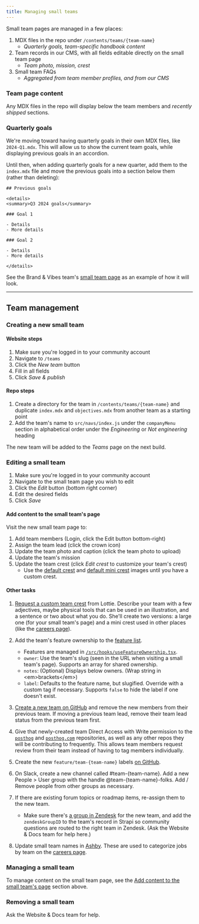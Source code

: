 ```yaml
---
title: Managing small teams
---
```


Small team pages are managed in a few places:

1. MDX files in the repo under `/contents/teams/{team-name}`
    - _Quarterly goals, team-specific handbook content_
2. Team records in our CMS, with all fields editable directly on the small team page
    - _Team photo, mission, crest_
3. Small team FAQs
    - _Aggregated from team member profiles, and from our CMS_

### Team page content

Any MDX files in the repo will display below the team members and _recently shipped_ sections.

### Quarterly goals

We're moving toward having quarterly goals in their own MDX files, like `2024-Q1.mdx`. This will allow us to show the current team goals, while displaying previous goals in an accordion.

Until then, when adding quarterly goals for a new quarter, add them to the `index.mdx` file and move the previous goals into a section below them (rather than deleting):

```
## Previous goals

<details>
<summary>Q3 2024 goals</summary>

### Goal 1

- Details
- More details

### Goal 2

- Details
- More details

</details>
```

See the Brand & Vibes team's [small team page](/teams/brand) as an example of how it will look.

---

## Team management

### Creating a new small team

#### Website steps

1. Make sure you're logged in to your community account
2. Navigate to `/teams`
3. Click the _New team_ button
4. Fill in all fields
5. Click _Save & publish_

#### Repo steps

1. Create a directory for the team in `/contents/teams/{team-name}` and duplicate `index.mdx` and `objectives.mdx` from another team as a starting point
2. Add the team's name to `src/navs/index.js` under the `companyMenu` section in alphabetical order under the _Engineering_ or _Not engineering_ heading

The new team will be added to the _Teams_ page on the next build.

### Editing a small team

1. Make sure you're logged in to your community account
2. Navigate to the small team page you wish to edit
3. Click the _Edit_ button (bottom right corner)
4. Edit the desired fields
5. Click _Save_

#### Add content to the small team's page

Visit the new small team page to:

1. Add team members (Login, click the Edit button bottom-right)
1. Assign the team lead (click the crown icon)
1. Update the team photo and caption (click the team photo to upload)
1. Update the team's mission
1. Update the team crest (click _Edit crest_ to customize your team's crest)
    - Use the [default crest](https://res.cloudinary.com/dmukukwp6/image/upload/crest_default_0c2e43f05c.png) and [default mini crest](https://res.cloudinary.com/dmukukwp6/image/upload/minicrest_default_4637a5cc4c.png) images until you have a custom crest.

#### Other tasks

1. [Request a custom team crest](https://github.com/PostHog/posthog.com/issues/new?assignees=&labels=&projects=&template=art-request-template.md&title=Art+request+-+%7Btitle%7D) from Lottie. Describe your team with a few adjectives, maybe physical tools that can be used in an illustration, and a sentence or two about what you do. She'll create two versions: a large one (for your small team's page) and a mini crest used in other places (like the [careers page](/careers)).
2. Add the team's feature ownership to the [feature list](/handbook/engineering/feature-ownership).

    - Features are managed in [`/src/hooks/useFeatureOwnership.tsx`](https://github.com/PostHog/posthog.com/blob/master/src/hooks/useFeatureOwnership.tsx).
    - `owner`: Use the team's slug (seen in the URL when visiting a small team's page). Supports an array for shared ownership.
    - `notes`: (Optional) Displays below owners. (Wrap string in &lt;em&gt;brackets&lt;/em&gt;)
    - `label`: Defaults to the feature name, but slugified. Override with a custom tag if necessary. Supports `false` to hide the label if one doesn't exist.

3. [Create a new team on GitHub](https://github.com/orgs/PostHog/teams) and remove the new members from their previous team. If moving a previous team lead, remove their team lead status from the previous team first.
4. Give that newly-created team Direct Access with Write permission to the [`posthog`](https://github.com/PostHog/posthog/settings/access) and [`posthog.com`](https://github.com/PostHog/posthog.com/settings/access) repositories, as well as any other repos they will be contributing to frequently. This allows team members request review from their team instead of having to tag members individually.
5. Create the new `feature/team-{team-name}` labels [on GitHub](https://github.com/PostHog/posthog/labels).
6. On Slack, create a new channel called #team-{team-name}. Add a new People > User group with the handle @team-{team-name}-folks. Add / Remove people from other groups as necessary.
7. If there are existing forum topics or roadmap items, re-assign them to the new team.
    - Make sure there's [a group in Zendesk](https://posthoghelp.zendesk.com/admin/people/team/groups) for the new team, and add the `zendeskGroupID` to the team's record in Strapi so community questions are routed to the right team in Zendesk. (Ask the Website & Docs team for help here.)
8. Update small team names in [Ashby](https://app.ashbyhq.com/admin/organizational-settings/custom-fields/job/6897f288-b46e-4d51-9bd9-aeb20ad8e62f). These are used to categorize jobs by team on the [careers page](/careers).

### Managing a small team

To manage content on the small team page, see the [Add content to the small team's page](#add-content-to-the-small-teams-page) section above.

### Removing a small team

Ask the Website & Docs team for help.
